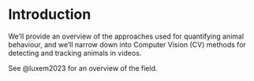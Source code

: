 # Introduction {#sec-intro}

We'll provide an overview of the approaches used for quantifying animal behaviour, and we'll narrow down into Computer Vision (CV) methods for detecting and tracking animals in videos.

See @luxem2023 for an overview of the field.
